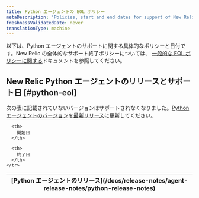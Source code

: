 ```yaml
---
title: Python エージェントの EOL ポリシー
metaDescription: 'Policies, start and end dates for support of New Relic Python agent releases.'
freshnessValidatedDate: never
translationType: machine
---
```


以下は、Python エージェントのサポートに関する具体的なポリシーと日付です。New Relic の全体的なサポート終了ポリシーについては、 [一般的な EOL ポリシーに関する](/docs/licenses/end-of-life/notification-changes-new-relic-saas-features-distributed-software/)ドキュメントを参照してください。

## New Relic Python エージェントのリリースとサポート日 [#python-eol]

次の表に記載されていないバージョンはサポートされなくなりました。[Python エージェントのバージョン](/docs/apm/agents/python-agent/installation/update-python-agent)を[最新リリース](/docs/release-notes/agent-release-notes/python-release-notes)に更新してください。

<EolPage agent="python"/>

<table>
  <thead>
    <tr>
      <th>
        [Python エージェントのリリース](/docs/release-notes/agent-release-notes/python-release-notes)
      </th>

      <th>
        開始日
      </th>

      <th>
        終了日
      </th>
    </tr>
  </thead>
</table>